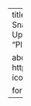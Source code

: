 ---
title: "How Unprecedented Was the February 2021 Texas Cold Snap?"
author:
  - James Doss-Gollin
  - David J. Farnham
  - Upmanu Lall
  - Vijay Modi
date: 2021-12-13
details: "Placeholder0 Placeholder1 2021"

about:
  template: solana
  links:
    - href: https://agu.confex.com/agu/fm21/meetingapp.cgi/Paper/796322
      icon: link
      text: 'Link'

format:
  html:
    page-layout: full
---